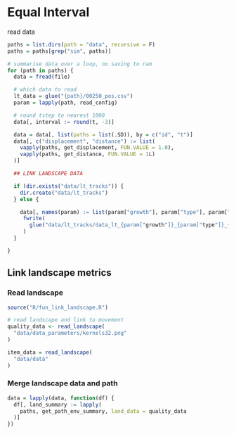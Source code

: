 
# Equal Interval

read data

```r
paths = list.dirs(path = "data", recursive = F)
paths = paths[grep("sim", paths)]
```

```r
# summarise data over a loop, no saving to ram
for (path in paths) {
  data = fread(file)

  # which data to read
  lt_data = glue("{path}/00250_pos.csv")
  param = lapply(path, read_config)

  # round tstep to nearest 1000
  data[, interval := round(t, -3)]

  data = data[, list(paths = list(.SD)), by = c("id", "t")]
  data[, c("displacement", "distance") := list(
    vapply(paths, get_displacement, FUN.VALUE = 1.0),
    vapply(paths, get_distance, FUN.VALUE = 1L)
  )]

  ## LINK LANDSCAPE DATA

  if (dir.exists("data/lt_tracks")) {
    dir.create("data/lt_tracks")
  } else {

    data[, names(param) := list(param["growth"], param["type"], param["rep_"])]
     fwrite(
       glue("data/lt_tracks/data_lt_{param["growth"]}_{param["type"]}_{param["rep_"]}")
     )
  }

}
```

## Link landscape metrics

### Read landscape

```r
source("R/fun_link_landscape.R")

# read landscape and link to movement
quality_data <- read_landscape(
  "data/data_parameters/kernels32.png"
)

item_data = read_landscape(
  "data/data"
)
```

### Merge landscape data and path

```r
data = lapply(data, function(df) {
  df[, land_summary := lapply(
    paths, get_path_env_summary, land_data = quality_data
  )]
})
```